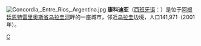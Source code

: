 [[File:Concordia,_Entre_Rios,_Argentina.jpg|thumb]]
{{Unreferenced |time=2010-02-11T11:31:43+00:00 }}
{{coord|31|24|S|58|2|W|display=title}}
'''康科迪亚'''（[[西班牙语|西班牙语]]：'''{{lang|es|Concordia}}'''）是位于[[阿根廷|阿根廷]][[恩特雷里奥斯省|恩特雷里奥斯省]][[乌拉圭河|乌拉圭河]]畔的一座城市，邻近[[乌拉圭|乌拉圭]]边境，人口141,971（2001年）。

{{Argentina-stub}}

[[Category:阿根廷城市|C]]